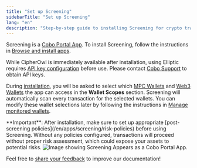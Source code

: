 ```yaml
---
title: "Set up Screening"
sidebarTitle: "Set up Screening"
lang: "en"
description: "Step-by-step guide to installing Screening for crypto transaction monitoring. Configure AML/CFT compliance settings and start protecting assets in minutes."
---
```

Screening is a [Cobo Portal App](/en/apps/introduction). To install Screening, follow the instructions in [Browse and install apps](/en/apps/browse-and-install).

<Note>While CipherOwl is immediately available after installation, using Elliptic requires [API key configuration](/en/apps/screening/screening-settings#aml-provider-settings) before use. Please contact [Cobo Support](mailto:help@cobo.com) to obtain API keys.</Note>

<Note>During [installation](/en/apps/browse-and-install), you will be asked to select which [MPC Wallets](/en/portal/mpc-wallets/introduction) and [Web3 Wallets](/en/portal/custodial-wallets/web3-wallets/set-up) the app can access in the **Wallet Scopes** section. Screening will automatically scan every transaction for the selected wallets. You can modify these wallet selections later by following the instructions in [Manage monitored wallets](/en/apps/screening/settings).</Note>

<Warning>
**Important**: After installation, make sure to set up appropriate [post-screening policies](/en/apps/screening/risk-policies) before using Screening. Without any policies configured, transactions will proceed without proper risk assessment, which could expose your assets to potential risks.
</Warning>

<img src="/en/images/portal-apps/screening/screening-apps-page.png" className="screenshot_full_screen" alt="Image showing Screening Appears as a Cobo Portal App."/>

<Tip>Feel free to [share your feedback](https://forms.zohopublic.com/cobo/form/DocumentFeedbackForm/formperma/QvLOhxJv1_JMsJ-1dleZ8Itb_7rzN-LtgvsDdxosoVI?referrername=manuals) to improve our documentation!</Tip>